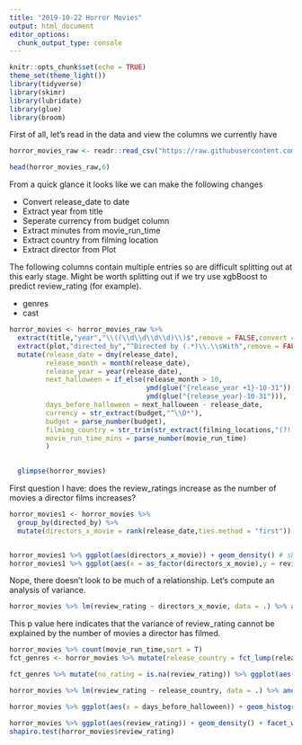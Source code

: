 ```yaml
---
title: "2019-10-22 Horror Movies"
output: html_document
editor_options: 
  chunk_output_type: console
---
```


```r
knitr::opts_chunk$set(echo = TRUE)
theme_set(theme_light())
library(tidyverse)
library(skimr)
library(lubridate)
library(glue)
library(broom)
```

First of all, let's read in the data and view the columns we currently have

```r
horror_movies_raw <- readr::read_csv("https://raw.githubusercontent.com/rfordatascience/tidytuesday/master/data/2019/2019-10-22/horror_movies.csv") 

head(horror_movies_raw,6)
```

From a quick glance it looks like we can make the following changes

* Convert release_date to date
* Extract year from title
* Seperate currency from budget column
* Extract minutes from movie_run_time
* Extract country from filming location
* Extract director from Plot

The following columns contain multiple entries so are difficult splitting out at this early stage. Might be worth splitting out if we try use xgbBoost to predict review_rating (for example).

* genres
* cast



```r
horror_movies <- horror_movies_raw %>% 
  extract(title,"year","\\((\\d\\d\\d\\d)\\)$",remove = FALSE,convert = TRUE) %>% 
  extract(plot,"directed_by","^Directed by (.*)\\.\\sWith",remove = FALSE) %>% 
  mutate(release_date = dmy(release_date),
         release_month = month(release_date),
         release_year = year(release_date),
         next_halloween = if_else(release_month > 10, 
                                  ymd(glue("{release_year +1}-10-31")),
                                  ymd(glue("{release_year}-10-31"))),
         days_before_halloween = next_halloween - release_date,
         currency = str_extract(budget,"^\\D*"),
         budget = parse_number(budget),
         filming_country = str_trim(str_extract(filming_locations,"(?!.*,).*$")), 
         movie_run_time_mins = parse_number(movie_run_time)
         ) 
  

  glimpse(horror_movies)
```

First question I have: does the review_ratings increase as the number of movies a director films increases?
```r
horror_movies1 <- horror_movies %>% 
  group_by(directed_by) %>% 
  mutate(directors_x_movie = rank(release_date,ties.method = "first")) %>% ungroup()


horror_movies1 %>% ggplot(aes(directors_x_movie)) + geom_density() # shows majority of direcors only film one horror movie
horror_movies1 %>% ggplot(aes(x = as_factor(directors_x_movie),y = review_rating)) + geom_boxplot()

```

Nope, there doesn't look to be much of a relationship. Let's compute an analysis of variance.

```r
horror_movies %>% lm(review_rating ~ directors_x_movie, data = .) %>% anova() %>% tidy()
```

This p value here indicates that the variance of review_rating cannot be explained by the number of movies a director has filmed.

```r
horror_movies %>% count(movie_run_time,sort = T)
fct_genres <- horror_movies %>% mutate(release_country = fct_lump(release_country,2))

fct_genres %>% mutate(no_rating = is.na(review_rating)) %>% ggplot(aes(release_date, fill = release_country)) + geom_histogram() + facet_wrap(~no_rating)

```

```r
horror_movies %>% lm(review_rating ~ release_country, data = .) %>% anova() %>% tidy()
```

```r
horror_movies %>% ggplot(aes(x = days_before_halloween)) + geom_histogram()
```

```r
horror_movies %>% ggplot(aes(review_rating)) + geom_density() + facet_wrap(~movie_rating)
shapiro.test(horror_movies$review_rating)
```




